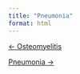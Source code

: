 ```yaml
---
title: "Pneumonia"
format: html
---
```


::::: {.d-flex .justify-content-between .border-top .pt-4 .mt-4}
<div>

[← Osteomyelitis](../session_02/cases/osteomyelitis/index.qmd){.btn .btn-outline-primary}

</div>

<div>

[Pneumonia →](../session_03/cases/pneumonia/index.qmd){.btn .btn-outline-primary}

</div>
:::::
